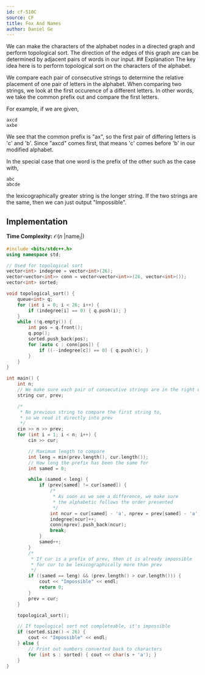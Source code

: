 ```yaml
---
id: cf-510C
source: CF
title: Fox And Names
author: Daniel Ge
---
```


<Spoiler title="Hint 1">
We can make the characters of the alphabet nodes in a directed graph and perform topological sort.
</Spoiler>

<Spoiler title="Hint 2">
The direction of the edges of this graph are can be determined by adjacent pairs of words in our input.
</Spoiler>

<Spoiler title="Solution">
## Explanation
The key idea here is to perform topological sort on the characters of the alphabet.

We compare each pair of consecutive strings to determine the relative placement of one pair of letters in the alphabet. When comparing two strings,
we look at the first occurence of a different letters. In other words, we take the common prefix out and compare the first letters.

For example, if we are given,
```
axcd
axbe
```
We see that the common prefix is "ax", so the first pair of differing letters is 'c' and 'b'.
Since "axcd" comes first, that means 'c' comes before 'b' in our modified alphabet.

In the special case that one word is the prefix of the other such as the case with,
```
abc
abcde
```
the lexicographically greater string is the longer string. If the two strings are the same, then we can just output "Impossible".

## Implementation

**Time Complexity:** $\mathcal{O}(n\text{ |name}_i|)$

<LanguageSection>
<CPPSection>

```cpp
#include <bits/stdc++.h>
using namespace std;

// Used for topological sort
vector<int> indegree = vector<int>(26);
vector<vector<int>> conn = vector<vector<int>>(26, vector<int>());
vector<int> sorted;

void topological_sort() {
	queue<int> q;
	for (int i = 0; i < 26; i++) {
		if (indegree[i] == 0) { q.push(i); }
	}
	while (!q.empty()) {
		int pos = q.front();
		q.pop();
		sorted.push_back(pos);
		for (auto c : conn[pos]) {
			if ((--indegree[c]) == 0) { q.push(c); }
		}
	}
}

int main() {
	int n;
	// We make sure each pair of consecutive strings are in the right order
	string cur, prev;

	/*
	 * No previous string to compare the first string to,
	 * so we read it directly into prev
	 */
	cin >> n >> prev;
	for (int i = 1; i < n; i++) {
		cin >> cur;

		// Maximum length to compare
		int leng = min(prev.length(), cur.length());
		// How long the prefix has been the same for
		int samed = 0;

		while (samed < leng) {
			if (prev[samed] != cur[samed]) {
				/*
				 * As soon as we see a difference, we make sure
				 * the alphabetic follows the order presented
				 */
				int ncur = cur[samed] - 'a', nprev = prev[samed] - 'a';
				indegree[ncur]++;
				conn[nprev].push_back(ncur);
				break;
			}
			samed++;
		}
		/*
		 * If cur is a prefix of prev, then it is already impossible
		 * for cur to be lexicographically more than prev
		 */
		if ((samed == leng) && (prev.length() > cur.length())) {
			cout << "Impossible" << endl;
			return 0;
		}
		prev = cur;
	}

	topological_sort();

	// If topological sort not completeable, it's impossible
	if (sorted.size() < 26) {
		cout << "Impossible" << endl;
	} else {
		// Print out numbers converted back to characters
		for (int s : sorted) { cout << char(s + 'a'); }
	}
}
```
</CPPSection>
</LanguageSection>
</Spoiler>
